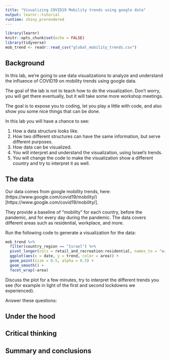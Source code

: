 ```yaml
---
title: "Visualizing COVID19 Mobility trends using google data"
output: learnr::tutorial
runtime: shiny_prerendered
---
```


```r
library(learnr)
knitr::opts_chunk$set(echo = FALSE)
library(tidyverse)
mob_trend <- readr::read_csv("global_mobility_trends.csv")
```


## Background

In this lab, we're going to use data visualizations to analyze and understand the influence of COVID19 on mobility trends using google data.

The goal of the lab is not to teach how to do the visualization. Don't worry, you will get there eventually, but it will take some more workshop meetings. 

The goal is to expose you to coding, let you play a little with code, and also show you some nice things that can be done.

In this lab you will have a chance to see:

   1. How a data structure looks like.
   2. How two different structures can have the same information, but serve different purposes.
   3. How data can be visualized.
   4. You will interpret and understand the visualization, using Israel's trends.
   5. You will change the code to make the visualization show a different country and try to interpret it as well.

## The data

Our data comes from google mobility trends, here: (https://www.google.com/covid19/mobility/)[https://www.google.com/covid19/mobility/].

They provide a baseline of "mobility" for each country, before the pandemic, and for every day during the pandemic. The data covers different areas such as residential, workplace, and more.

Run the following code to generate a visualization for the data:

```r

mob_trend %>% 
  filter(country_region == "Israel") %>% 
  pivot_longer(cols = retail_and_recreation:residential, names_to = "area", values_to = "trend") %>% 
  ggplot(aes(x = date, y = trend, color = area)) + 
  geom_point(size = 0.5, alpha = 0.5) + 
  geom_smooth() +
  facet_wrap(~area)

```

Discuss the plot for a few minutes, try to interpret the different trends you see (for example in light of the first and second lockdowns we experienced). 

Answer these questions:

## Under the hood

## Critical thinking

## Summary and conclusions



